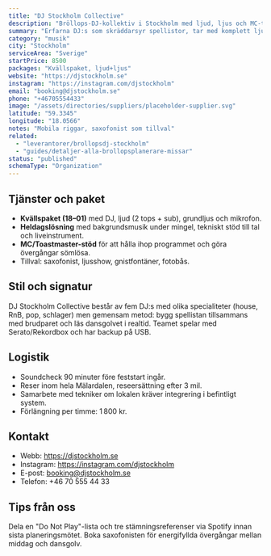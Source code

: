 ```yaml
---
title: "DJ Stockholm Collective"
description: "Bröllops-DJ-kollektiv i Stockholm med ljud, ljus och MC-tjänster från 8 500 kr."
summary: "Erfarna DJ:s som skräddarsyr spellistor, tar med komplett ljud- och ljusrigg och erbjuder toastmaster/MC-stöd."
category: "musik"
city: "Stockholm"
serviceArea: "Sverige"
startPrice: 8500
packages: "Kvällspaket, ljud+ljus"
website: "https://djstockholm.se"
instagram: "https://instagram.com/djstockholm"
email: "booking@djstockholm.se"
phone: "+46705554433"
image: "/assets/directories/suppliers/placeholder-supplier.svg"
latitude: "59.3345"
longitude: "18.0566"
notes: "Mobila riggar, saxofonist som tillval"
related:
  - "leverantorer/brollopsdj-stockholm"
  - "guides/detaljer-alla-brollopsplanerare-missar"
status: "published"
schemaType: "Organization"
---
```


## Tjänster och paket

- **Kvällspaket (18–01)** med DJ, ljud (2 tops + sub), grundljus och mikrofon.
- **Heldagslösning** med bakgrundsmusik under mingel, tekniskt stöd till tal och liveinstrument.
- **MC/Toastmaster-stöd** för att hålla ihop programmet och göra övergångar sömlösa.
- Tillval: saxofonist, ljusshow, gnistfontäner, fotobås.

## Stil och signatur

DJ Stockholm Collective består av fem DJ:s med olika specialiteter (house, RnB, pop, schlager) men gemensam metod: bygg spellistan tillsammans med brudparet och läs dansgolvet i realtid. Teamet spelar med Serato/Rekordbox och har backup på USB.

## Logistik

- Soundcheck 90 minuter före feststart ingår.
- Reser inom hela Mälardalen, reseersättning efter 3 mil.
- Samarbete med tekniker om lokalen kräver integrering i befintligt system.
- Förlängning per timme: 1 800 kr.

## Kontakt

- Webb: https://djstockholm.se
- Instagram: https://instagram.com/djstockholm
- E-post: booking@djstockholm.se
- Telefon: +46 70 555 44 33

## Tips från oss

Dela en "Do Not Play"-lista och tre stämningsreferenser via Spotify innan sista planeringsmötet. Boka saxofonisten för energifyllda övergångar mellan middag och dansgolv.

